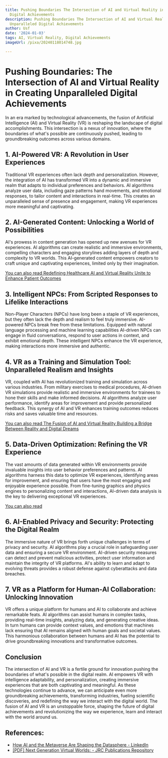 ```yaml
---
title: Pushing Boundaries The Intersection of AI and Virtual Reality in Creating Unparalleled
  Digital Achievements
description: Pushing Boundaries The Intersection of AI and Virtual Reality in Creating
  Unparalleled Digital Achievements
author: Usf
date: '2024-01-03'
tags: AI, Virtual Reality, Digital Achievements
imageUrl: /pixa/20240118014748.jpg

---
```

# Pushing Boundaries: The Intersection of AI  and Virtual Reality in  Creating Unparalleled Digital Achievements

In  an era marked by technological advancements,  the fusion of Artificial Intelligence  (AI) and Virtual Reality (VR) is reshaping the landscape of  digital accomplishments. This  intersection  is a nexus  of innovation, where the boundaries of what's possible are continuously pushed, leading to groundbreaking outcomes across  various domains.

## 1. AI-Powered VR: A Revolution in User Experiences

Traditional VR experiences often lack  depth and personalization. However, the integration of AI has transformed VR into a dynamic and immersive realm that adapts to individual preferences and behaviors. AI  algorithms analyze user data, including gaze patterns hand movements, and emotional responses, to tailor content and interactions in real-time. This creates an unparalleled sense of presence and engagement, making VR experiences more meaningful  and captivating.

## 2. AI-Generated Content:  Unlocking  a World of Possibilities

AI's prowess in content generation has opened up new avenues for VR experiences. AI algorithms  can create realistic and immersive environments, compelling characters and engaging storylines adding layers of depth and complexity to VR worlds. This  AI-generated content empowers creators to craft unique and captivating experiences, limited  only by their imagination.

[You can also read Redefining Healthcare AI  and Virtual Reality Unite to  Enhance Patient Outcomes](Redefining%20Healthcare%20AI%20and%20Virtual%20Reality%20Unite%20to%20Enhance%20Patient%20Outcomes)


## 3. Intelligent  NPCs: From Scripted Responses to  Lifelike Interactions

Non-Player Characters (NPCs) have long been  a staple of VR experiences, but they often lack the  depth and realism to feel truly immersive. AI-powered NPCs break free from these  limitations. Equipped with natural language processing and  machine learning capabilities AI-driven NPCs can engage in fluid conversations, respond to user actions in context,  and exhibit emotional depth. These intelligent NPCs enhance  the VR experience, making interactions more immersive and authentic.

## 4. VR as a Training and  Simulation Tool: Unparalleled Realism and Insights

VR, coupled  with AI has revolutionized  training and  simulation across various industries. From military exercises to medical procedures, AI-driven VR simulations  provide realistic and immersive environments for trainees to hone their skills and make informed decisions. AI  algorithms analyze user performance, identify  areas for improvement and provide personalized feedback. This synergy of AI and VR enhances training outcomes reduces  risks and saves valuable time and resources.

[You can also read The  Fusion of AI and Virtual Reality Building a Bridge Between Reality and Digital  Dreams](The%20Fusion%20of%20AI%20and%20Virtual%20Reality%20Building%20a%20Bridge%20Between%20Reality%20and%20Digital%20Dreams)


## 5.  Data-Driven Optimization: Refining the VR Experience

The vast  amounts of data generated within VR environments provide invaluable insights into user behavior preferences and patterns. AI algorithms harness  this data to optimize VR experiences,  identifying areas for improvement, and ensuring that users have the most  engaging and enjoyable experience possible. From fine-tuning graphics and physics  engines to personalizing content and interactions, AI-driven data analysis is the  key to delivering exceptional VR experiences.

[You can also read ]()


## 6. AI-Enabled Privacy and Security: Protecting the Digital Realm

The immersive nature of VR brings forth unique challenges in terms  of privacy and security.  AI algorithms play a crucial role in safeguarding  user data and ensuring a secure VR environment. AI-driven  security measures can detect  and prevent malicious activities, protect user information and maintain the integrity of VR  platforms. AI's ability to learn and adapt to evolving threats  provides  a robust defense against cyberattacks and data breaches.

## 7. VR as a Platform for Human-AI Collaboration: Unlocking Innovation

VR offers a unique platform for  humans and AI to collaborate and achieve remarkable feats. AI algorithms can assist humans in complex tasks, providing real-time  insights, analyzing data, and generating  creative ideas. In turn  humans can provide context values, and emotions that machines lack  ensuring that AI remains aligned with human goals  and societal values. This harmonious collaboration between humans  and AI has the potential to drive groundbreaking innovations and transformative outcomes.

##  Conclusion

The intersection of AI and VR is a fertile ground for innovation pushing the boundaries of what's possible in  the digital realm.  AI empowers VR with intelligence adaptability, and personalization, creating immersive  experiences that are both captivating and meaningful. As these technologies continue  to advance,  we can anticipate even more groundbreaking achievements, transforming industries, fueling scientific discoveries, and redefining the way we interact with the digital world. The fusion of AI and VR is an unstoppable  force, shaping the  future of  digital achievements and revolutionizing the way we experience, learn and  interact with the world around us.

## References:
- [How AI and the Metaverse Are Shaping the Datasphere - LinkedIn](https://www.linkedin.com/pulse/navigating-data-cosmos-how-ai-metaverse-shaping-datasphere)
- [[PDF] Next Generation Virtual Worlds: - JRC Publications Repository](https://publications.jrc.ec.europa.eu/repository/bitstream/JRC133757/JRC133757_01.pdf)
